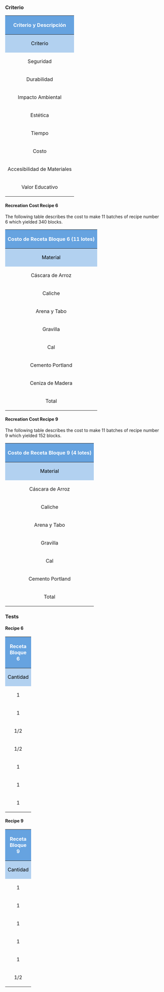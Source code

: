 ===Criterio===
{| class="wikitable sortable"
|-
!colspan="6" border="1" style="background:#66A3E0; color:wHITE;" align="center" | Criterio y Descripción
|-
! style="background: #B2D1F0; color: black;" align="center"|Criterio 
! style="background: #B2D1F0; color: black;" align="center"| Importancia
! style="background: #B2D1F0; color: black;" align="center"|Descripción
|-
| Seguridad 
| align="center"|9 
| Este estructura debe a proveer seguridad para aquellos que usar y también para confiar en la estructura.  También es importante que los materiales usado para crear la estructura no causa nada lastima al público, o menos lastima de la norma cuando se toman las precauciónes apropriadas.
|-
| Durabilidad  
| align="center"|9
| La vida de la estructura es apropriado para el cliente, dado que el necesario dinero para reparar o sustituir el estructura puede ser ahorrado al tiempo que es necesario.  La estructura también puede resistir algunos de los corrientes extremos del tiempo.
|-
| Impacto Ambiental
| align="center"|6 
| salvar el mundo
|-
| Estética 
| align="center"|7 
| Better than status quo, pleasing to the eye
|-
| Tiempo 
| align="center"|6 
| Does not litter pathways, minimizes pest attraction
|-
| Costo 
| align="center"|6 
| Total < $900, maximize plants per square yard
|-
|Accesibilidad de Materiales
| align="center"|6 
|
|-
| Valor Educativo
| align="center"|10  
| Provide educational tools, that include plant names, various facts and class curriculum that connect the project to nutrition and students’ live
|}



====Recreation Cost Recipe 6====
The following table describes the cost to make 11 batches of recipe number 6 which yielded 340 blocks.
{|class="wikitable sortable"
|-
!colspan="6" border="1" style="background:#66A3E0; color: white;" align="center" | Costo de Receta Bloque 6 (11 lotes)
|-
!style="background: #B2D1F0; color: BLACK;" align="center"|Material  
!style="background: #B2D1F0; color: BLACK;" align="center"|Costo Total(RD$)
!style="background: #B2D1F0; color: BLACK;" align="center"|Costo por Bloque(RD$)
|-
|Cáscara de Arroz
|align="center"| 0
|align="center"| 0
|-
|Caliche
|align="center"| 880
|align="center"| 2.59
|-
|Arena y Tabo
|align="center"| 688
|align="center"| 2.02
|-
|Gravilla
|align="center"| 995
|align="center"| 2.93
|-
|Cal
|align="center"| 605
|align="center"| 1.78
|-
|Cemento Portland
|align="center"| 2420
|align="center"| 7.12
|-
|Ceniza de Madera
|align="center"| 0
|align="center"| 0
|-
|Total
|align="center"| 5588
|align="center"| 16.44
|}

====Recreation Cost Recipe 9====
The following table describes the cost to make 11 batches of recipe number 9 which yielded 152 blocks.
{|class="wikitable sortable"
|-
!colspan="6" border="1" style="background:#66A3E0; color: white;" align="center" | Costo de Receta Bloque 9 (4 lotes)
|-
!style="background: #B2D1F0; color: BLACK;" align="center"|Material  
!style="background: #B2D1F0; color: BLACK;" align="center"|Costo Total(RD$)
!style="background: #B2D1F0; color: BLACK;" align="center"|Costo por Bloque(RD$)
|-
|Cáscara de Arroz
|align="center"| 0
|align="center"| 0
|-
|Caliche
|align="center"| 320
|align="center"| 2.10
|-
|Arena y Tabo
|align="center"| 500
|align="center"| 3.29
|-
|Gravilla
|align="center"| 360
|align="center"| 2.38
|-
|Cal
|align="center"| 220
|align="center"| 1.45
|-
|Cemento Portland
|align="center"| 440
|align="center"| 2.89
|-
|Total
|align="center"| 1840
|align="center"| 12.11
|}




===Tests===
====Recipe 6====

{| class="wikitable sortable"
|-
!colspan="6" border="1" style="background:#66A3E0; color:wHITE;" align="center" | Receta Bloque 6
|-
! style="background: #B2D1F0; color: black;" align="center" width="50pt"|Cantidad
! style="background: #B2D1F0; color: black;" align="center" width="100pt"|Tipo
! style="background: #B2D1F0; color: black;" align="center" width="200pt"|Descripción
! style="background: #B2D1F0; color: black;" align="center" width="100pt"|Material
! style="background: #B2D1F0; color: black;" align="center"  width="250pt"|Tiempo para Peparar
! style="background: #B2D1F0; color: black;" align="center" width="50pt"|Cost($RD)
|-
| align="center"|1 
|Carretilla 
|Llena a Borde
|Cáscara de Arroz
|3hr total maneja para obtener
| align="center"|0
|-
| align="center"|1 
|Carretilla
|Hacia a Desbordar
|Caliche
| align="center"|0
| align="center"|80
|-
| align="center"|1/2 
|Carretilla
|Hacia a Desbordar
|Arena y Tabo
| align="center"|0
| align="center"|62.5
|-
| align="center"|1/2 
|Carretilla
|Hacia a Desbordar
|Gravilla
| align="center"|0
| align="center"|45
|-
| align="center"|1 
|5kg Funda
|Oxidado
|Cal
|40 minuto máximo total tiempo en carro
| align="center"|55
|-
| align="center"|1 
|94lb Funda 
|
|Cemento Portland
| align="center"|0
| align="center"|220
|-
| align="center"|1 
|5galón Cubete
|Ponga mucho para empezar y guardar 25% para poner durante el fin del lote
|Ceniza de Madera
|5hr total tiempo para caminar con la carretilla y tamizar 2 veces (bastante para hacer 11 lotes)
| align="center"|0
|}

====Recipe 9====

{| class="wikitable sortable"
|-
!colspan="6" border="1" style="background:#66A3E0; color:wHITE;" align="center" | Receta Bloque 9
|-
! style="background: #B2D1F0; color: black;" align="center" width="50pt"|Cantidad
! style="background: #B2D1F0; color: black;" align="center" width="100pt"|Tipo
! style="background: #B2D1F0; color: black;" align="center" width="200pt"|Descripción
! style="background: #B2D1F0; color: black;" align="center" width="100pt"|Material
! style="background: #B2D1F0; color: black;" align="center"  width="250pt"|Tiempo para Peparar
! style="background: #B2D1F0; color: black;" align="center" width="50pt"|Cost($RD)
|-
| align="center"|1 
|Carretilla 
|Llena a Borde
|Cáscara de Arroz
|3hr total maneja para obtener
| align="center"|0
|-
| align="center"|1 
|Carretilla
|Hacia a Desbordar
|Caliche
| align="center"|0
| align="center"|80
|-
| align="center"|1 
|Carretilla
|Hacia a Desbordar
|Arena y Tabo
| align="center"|0
| align="center"|62.5
|-
| align="center"|1
|Carretilla
|Hacia a Desbordar
|Gravilla
| align="center"|0
| align="center"|45
|-
| align="center"|1 
|5kg Funda
|Oxidado
|Cal
|40 minuto máximo total tiempo en carro
| align="center"|55
|-
| align="center"|1/2
|94lb Funda 
|
|Cemento Portland
| align="center"|0
| align="center"|220
|}